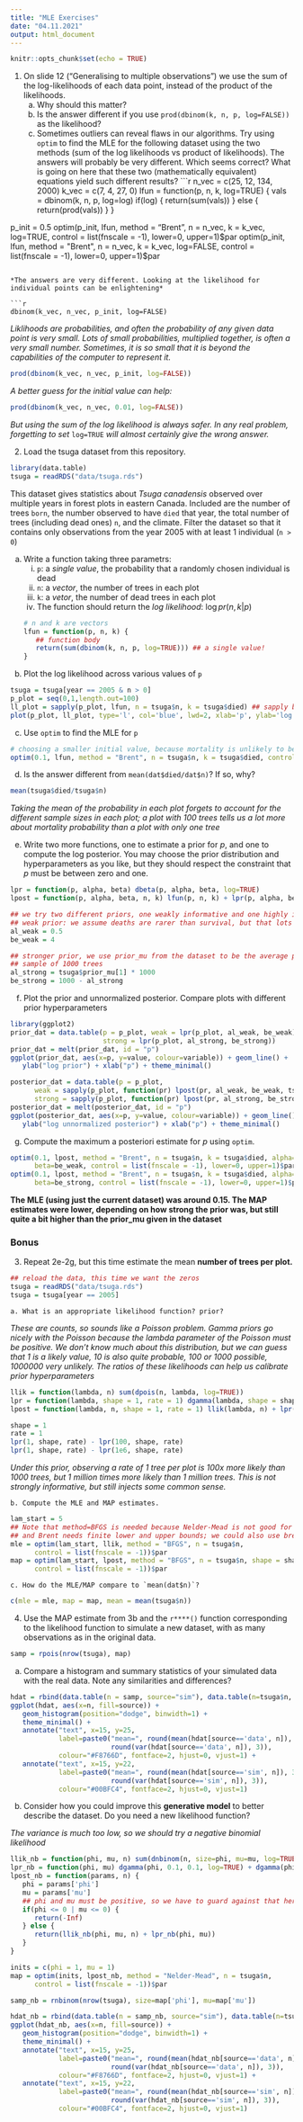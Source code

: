 ```yaml
---
title: "MLE Exercises"
date: "04.11.2021"
output: html_document
---
```


```r
knitr::opts_chunk$set(echo = TRUE)
```

1. On slide 12 ("Generalising to multiple observations") we use the sum of the log-likelihoods of each data point, instead of the product of the likelihoods. 
    a. Why should this matter?
    b. Is the answer different if you use `prod(dbinom(k, n, p, log=FALSE))` as the likelihood?
    c. Sometimes outliers can reveal flaws in our algorithms. Try using `optim` to find the MLE for the following dataset using the two methods (sum of the log likelihoods vs product of likelihoods). The answers will probably be very different. Which seems correct? What is going on here that these two (mathematically equivalent) equations yield such different results?
```r
n_vec = c(25, 12, 134, 2000)
k_vec = c(7, 4, 27, 0)
lfun = function(p, n, k, log=TRUE) {
   vals = dbinom(k, n, p, log=log)
   if(log) {
      return(sum(vals))
   } else {
      return(prod(vals))
   }
}

p_init = 0.5
optim(p_init, lfun, method = "Brent", n = n_vec, k = k_vec, log=TRUE, control = list(fnscale = -1), lower=0, upper=1)$par
optim(p_init, lfun, method = "Brent", n = n_vec, k = k_vec, log=FALSE, control = list(fnscale = -1), lower=0, upper=1)$par
```

*The answers are very different. Looking at the likelihood for individual points can be enlightening*

```r
dbinom(k_vec, n_vec, p_init, log=FALSE)
```

*Liklihoods are probabilities, and often the probability of any given data point is very small. Lots of small probabilities, multiplied together, is often a very small number. Sometimes, it is so small that it is beyond the capabilities of the computer to represent it.*

```r
prod(dbinom(k_vec, n_vec, p_init, log=FALSE))
```

*A better guess for the initial value can help:*

```r
prod(dbinom(k_vec, n_vec, 0.01, log=FALSE))
```

*But using the sum of the log likelihood is always safer. In any real problem, forgetting to set* `log=TRUE` *will almost certainly give the wrong answer.*

2. Load the tsuga dataset from this repository.

```r
library(data.table)
tsuga = readRDS("data/tsuga.rds")
```

This dataset gives statistics about *Tsuga canadensis* observed over multiple years in forest plots in eastern Canada. Included are the number of trees `born`, the number observed to have `died` that year, the total number of trees (including dead ones) `n`, and the climate. Filter the dataset so that it contains only observations from the year 2005 with at least 1 individual (`n > 0`)

   a. Write a function taking three parametrs:
      i. `p`: a *single value*, the probability that a randomly chosen individual is dead
      ii. `n`: a *vector*, the number of trees in each plot
      iii. `k`: a *vetor*, the number of dead trees in each plot
      iv. The function should return the *log likelihood*: $\log pr(n,k|p)$
```r
# n and k are vectors
lfun = function(p, n, k) {
   ## function body
   return(sum(dbinom(k, n, p, log=TRUE))) ## a single value!
}
```

   
   b. Plot the log likelihood across various values of `p`

```r
tsuga = tsuga[year == 2005 & n > 0]
p_plot = seq(0,1,length.out=100)
ll_plot = sapply(p_plot, lfun, n = tsuga$n, k = tsuga$died) ## sapply because p_plot is a vector, but lfun expects a single value
plot(p_plot, ll_plot, type='l', col='blue', lwd=2, xlab='p', ylab='log likelihood')
```

   c. Use `optim` to find the MLE for `p`
   
```r
# choosing a smaller initial value, because mortality is unlikely to be 50% and because the plot above demonstrates this
optim(0.1, lfun, method = "Brent", n = tsuga$n, k = tsuga$died, control = list(fnscale = -1), lower=0, upper=1)$par
```

   d. Is the answer different from `mean(dat$died/dat$n)`? If so, why?
   
```r
mean(tsuga$died/tsuga$n)
```

*Taking the mean of the probability in each plot forgets to account for the different sample sizes in each plot; a plot with 100 trees tells us a lot more about mortality probability than a plot with only one tree*
   
   e. Write two more functions, one to estimate a prior for *p*, and one to compute the log posterior. You may choose the prior distribution and hyperparameters as you like, but they should respect the constraint that *p* must be between zero and one.

```r
lpr = function(p, alpha, beta) dbeta(p, alpha, beta, log=TRUE)
lpost = function(p, alpha, beta, n, k) lfun(p, n, k) + lpr(p, alpha, beta)

## we try two different priors, one weakly informative and one highly informative
## weak prior: we assume deaths are rarer than survival, but that lots of values are possible
al_weak = 0.5
be_weak = 4

## stronger prior, we use prior_mu from the dataset to be the average prior probability, and assume this is based on a prior
## sample of 1000 trees
al_strong = tsuga$prior_mu[1] * 1000
be_strong = 1000 - al_strong
```
   
   f. Plot the prior and unnormalized posterior. Compare plots with different prior hyperparameters
   
```r
library(ggplot2)
prior_dat = data.table(p = p_plot, weak = lpr(p_plot, al_weak, be_weak),
                       strong = lpr(p_plot, al_strong, be_strong))
prior_dat = melt(prior_dat, id = "p")
ggplot(prior_dat, aes(x=p, y=value, colour=variable)) + geom_line() +
   ylab("log prior") + xlab("p") + theme_minimal()

posterior_dat = data.table(p = p_plot,
      weak = sapply(p_plot, function(pr) lpost(pr, al_weak, be_weak, tsuga$n, tsuga$died)),
      strong = sapply(p_plot, function(pr) lpost(pr, al_strong, be_strong, tsuga$n, tsuga$died)))
posterior_dat = melt(posterior_dat, id = "p")
ggplot(posterior_dat, aes(x=p, y=value, colour=variable)) + geom_line() +
   ylab("log unnormalized posterior") + xlab("p") + theme_minimal()

```
   
   g. Compute the maximum a posteriori estimate for *p* using `optim`.
   
```r
optim(0.1, lpost, method = "Brent", n = tsuga$n, k = tsuga$died, alpha=al_weak, 
      beta=be_weak, control = list(fnscale = -1), lower=0, upper=1)$par
optim(0.1, lpost, method = "Brent", n = tsuga$n, k = tsuga$died, alpha=al_strong, 
      beta=be_strong, control = list(fnscale = -1), lower=0, upper=1)$par

```

**The MLE (using just the current dataset) was around 0.15. The MAP estimates were lower, depending on how strong the prior was, but still quite a bit higher than the prior_mu given in the dataset**

### Bonus

3. Repeat 2e-2g, but this time estimate the mean **number of trees per plot.**

```r
## reload the data, this time we want the zeros
tsuga = readRDS("data/tsuga.rds")
tsuga = tsuga[year == 2005]
```

    a. What is an appropriate likelihood function? prior?
    
*These are counts, so sounds like a Poisson problem. Gamma priors go nicely with the Poisson because the lambda parameter of the Poisson must be positive. We don't know much about this distribution, but we can guess that 1 is a likely value, 10 is also quite probable, 100 or 1000 possible, 1000000 very unlikely. The ratios of these likelihoods can help us calibrate prior hyperparameters*

```r

llik = function(lambda, n) sum(dpois(n, lambda, log=TRUE))
lpr = function(lambda, shape = 1, rate = 1) dgamma(lambda, shape = shape, rate = rate, log=TRUE)
lpost = function(lambda, n, shape = 1, rate = 1) llik(lambda, n) + lpr(lambda, shape, rate)

shape = 1
rate = 1
lpr(1, shape, rate) - lpr(100, shape, rate)
lpr(1, shape, rate) - lpr(1e6, shape, rate)
```

*Under this prior, observing a rate of 1 tree per plot is 100x more likely than 1000 trees, but 1 million times more likely than 1 million trees. This is not strongly informative, but still injects some common sense.*
    
    b. Compute the MLE and MAP estimates.
    
```r
lam_start = 5
## Note that method=BFGS is needed because Nelder-Mead is not good for one-dimensional problems
## and Brent needs finite lower and upper bounds; we could also use brent with upper=some really large number
mle = optim(lam_start, llik, method = "BFGS", n = tsuga$n,
      control = list(fnscale = -1))$par
map = optim(lam_start, lpost, method = "BFGS", n = tsuga$n, shape = shape, rate = rate, 
      control = list(fnscale = -1))$par
```

    c. How do the MLE/MAP compare to `mean(dat$n)`?
    
```r
c(mle = mle, map = map, mean = mean(tsuga$n))
```
    

4. Use the MAP estimate from 3b and the `r****()` function corresponding to the likelihood function to simulate a new dataset, with as many observations as in the original data.

```r
samp = rpois(nrow(tsuga), map)
```

   a. Compare a histogram and summary statistics of your simulated data with the real data. Note any similarities and differences?
   
```r
hdat = rbind(data.table(n = samp, source="sim"), data.table(n=tsuga$n, source="data"))
ggplot(hdat, aes(x=n, fill=source)) + 
   geom_histogram(position="dodge", binwidth=1) + 
   theme_minimal() + 
   annotate("text", x=15, y=25, 
            label=paste0("mean=", round(mean(hdat[source=='data', n]), 3), "; var=", 
                         round(var(hdat[source=='data', n]), 3)), 
            colour="#F8766D", fontface=2, hjust=0, vjust=1) + 
   annotate("text", x=15, y=22, 
            label=paste0("mean=", round(mean(hdat[source=='sim', n]), 3), "; var=", 
                         round(var(hdat[source=='sim', n]), 3)), 
            colour="#00BFC4", fontface=2, hjust=0, vjust=1)
```

   b. Consider how you could improve this **generative model** to better describe the dataset. Do you need a new likelihood function?

*The variance is much too low, so we should try a negative binomial likelihood*

```r
llik_nb = function(phi, mu, n) sum(dnbinom(n, size=phi, mu=mu, log=TRUE))
lpr_nb = function(phi, mu) dgamma(phi, 0.1, 0.1, log=TRUE) + dgamma(phi, 0.1, 0.1, log=TRUE)
lpost_nb = function(params, n) {
   phi = params['phi']
   mu = params['mu']
   ## phi and mu must be positive, so we have to guard against that here
   if(phi <= 0 | mu <= 0) {
      return(-Inf)
   } else {
      return(llik_nb(phi, mu, n) + lpr_nb(phi, mu))      
   }
}

inits = c(phi = 1, mu = 1)
map = optim(inits, lpost_nb, method = "Nelder-Mead", n = tsuga$n, 
      control = list(fnscale = -1))$par

samp_nb = rnbinom(nrow(tsuga), size=map['phi'], mu=map['mu'])

hdat_nb = rbind(data.table(n = samp_nb, source="sim"), data.table(n=tsuga$n, source="data"))
ggplot(hdat_nb, aes(x=n, fill=source)) + 
   geom_histogram(position="dodge", binwidth=1) + 
   theme_minimal() + 
   annotate("text", x=15, y=25, 
            label=paste0("mean=", round(mean(hdat_nb[source=='data', n]), 3), "; var=", 
                         round(var(hdat_nb[source=='data', n]), 3)), 
            colour="#F8766D", fontface=2, hjust=0, vjust=1) + 
   annotate("text", x=15, y=22, 
            label=paste0("mean=", round(mean(hdat_nb[source=='sim', n]), 3), "; var=", 
                         round(var(hdat_nb[source=='sim', n]), 3)), 
            colour="#00BFC4", fontface=2, hjust=0, vjust=1)

```

